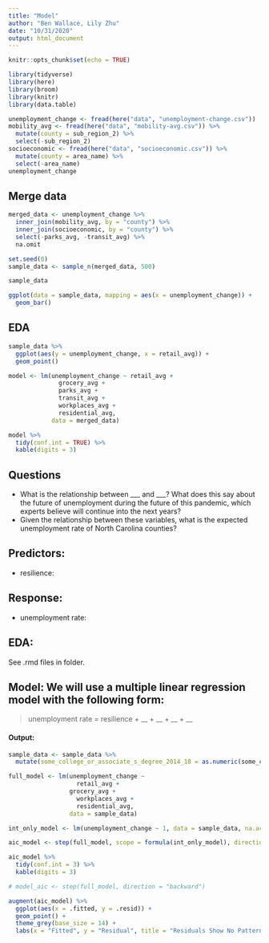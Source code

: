 ```yaml
---
title: "Model"
author: "Ben Wallace, Lily Zhu"
date: "10/31/2020"
output: html_document
---
```


```r
knitr::opts_chunk$set(echo = TRUE)
```

```r
library(tidyverse)
library(here)
library(broom)
library(knitr)
library(data.table)
```


```r
unemployment_change <- fread(here("data", "unemployment-change.csv"))
mobility_avg <- fread(here("data", "mobility-avg.csv")) %>%
  mutate(county = sub_region_2) %>%
  select(-sub_region_2)
socioeconomic <- fread(here("data", "socioeconomic.csv")) %>%
  mutate(county = area_name) %>%
  select(-area_name)
unemployment_change
```

## Merge data

```r
merged_data <- unemployment_change %>%
  inner_join(mobility_avg, by = "county") %>%
  inner_join(socioeconomic, by = "county") %>%
  select(-parks_avg, -transit_avg) %>%
  na.omit

set.seed(0)
sample_data <- sample_n(merged_data, 500) 

sample_data
```

```r
ggplot(data = sample_data, mapping = aes(x = unemployment_change)) +
  geom_bar()
```

## EDA

```r
sample_data %>%
  ggplot(aes(y = unemployment_change, x = retail_avg)) +
  geom_point()
```

```r
model <- lm(unemployment_change ~ retail_avg + 
              grocery_avg + 
              parks_avg + 
              transit_avg + 
              workplaces_avg + 
              residential_avg, 
            data = merged_data)

model %>%
  tidy(conf.int = TRUE) %>%
  kable(digits = 3)
```




## Questions
- What is the relationship between ___ and ___? What does this say about the future of unemployment during the future of this pandemic, which experts believe will continue into the next years?
- Given the relationship between these variables, what is the expected unemployment rate of North Carolina counties?

## Predictors:
- resilience:

## Response:
- unemployment rate:

## EDA:

See .rmd files in folder.

## Model: We will use a multiple linear regression model with the following form:

> unemployment rate = resilience + __ + __ + __ + __

#### Output:

```r

sample_data <- sample_data %>%
  mutate(some_college_or_associate_s_degree_2014_18 = as.numeric(some_college_or_associate_s_degree_2014_18))

full_model <- lm(unemployment_change ~ 
                   retail_avg +
                 grocery_avg + 
                   workplaces_avg + 
                   residential_avg, 
                 data = sample_data)

int_only_model <- lm(unemployment_change ~ 1, data = sample_data, na.action = na.omit)

aic_model <- step(full_model, scope = formula(int_only_model), direction = "backward")

aic_model %>%
  tidy(conf.int = 3) %>%
  kable(digits = 3)

# model_aic <- step(full_model, direction = "backward")
```

```r
augment(aic_model) %>%
  ggplot(aes(x = .fitted, y = .resid)) +
  geom_point() +
  theme_grey(base_size = 14) +
  labs(x = "Fitted", y = "Residual", title = "Residuals Show No Pattern")
```
